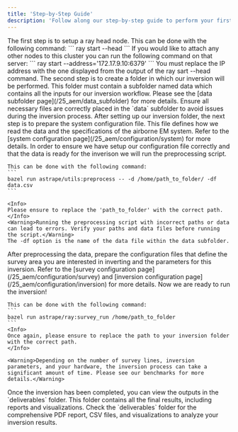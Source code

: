 ```yaml
---
title: 'Step-by-Step Guide'
description: 'Follow along our step-by-step guide to perform your first inversion with Astrape.'
---
```


<Steps>
  <Step title="Start ray">
    The first step is to setup a ray head node. This can be done with the following command: 
    ```
    ray start --head
    ```
    If you would like to attach any other nodes to this cluster you can run the following command on that server: 
    ```
     ray start --address='172.17.9.10:6379'
    ```
    <Warning>You must replace the IP address with the one displayed from the output of the ray sart --head command.</Warning>
  </Step>
  <Step title="Setup Data Folder">
    The second step is to create a folder in which our inversion will be performed. 
    This folder must contain a subfolder named data which contains all the inputs for our inversion workflow. 
    Please see the [data subfolder page](/25_aem/data_subfolder) for more details. 
    <Tip>Ensure all necessary files are correctly placed in the `data` subfolder to avoid issues during the inversion process.</Tip>
  </Step>
  <Step title="Prepare System Configuration File">
    After setting up our inversion folder, the next step is to prepare the system configuration file. 
    This file defines how we read the data and the specifications of the airborne EM system. 
    Refer to the [system configuration page](/25_aem/configuration/system) for more details. 
  </Step>
  <Step title="Perform Preprocessing ">
    In order to ensure we have setup our configuration file correctly and that the data is ready for the inverison we will run the preprocessing script.

    This can be done with the following command: 
    ```
    bazel run astrape/utils:preprocess -- -d /home/path_to_folder/ -df data.csv
    ```

    <Info>
    Please ensure to replace the 'path_to_folder' with the correct path. 
    </Info>
    <Warning>Running the preprocessing script with incorrect paths or data can lead to errors. Verify your paths and data files before running the script.</Warning>
    The -df option is the name of the data file within the data subfolder.
  </Step>
  <Step title="Prepare Survey + Inversion Configuration Files">
    After preprocessing the data, prepare the configuration files that define the survey area you are interested in inverting and the parameters for this inversion. 
    Refer to the [survey configuration page](/25_aem/configuration/survey) and [inversion configuration page](/25_aem/configuration/inversion) for more details.
  </Step>
  <Step title="Run Inversion">
    Now we are ready to run the inversion! 

    This can be done with the following command: 
    ```
    bazel run astrape/ray:survey_run /home/path_to_folder
    ```
    <Info>
    Once again, please ensure to replace the path to your inversion folder with the correct path. 
    </Info>

    <Warning>Depending on the number of survey lines, inversion parameters, and your hardware, the inversion process can take a significant amount of time. Please see our benchmarks for more details.</Warning> 
  </Step>
  <Step title="View Outputs">
    Once the inversion has been completed, you can view the outputs in the `deliverables` folder. 
    This folder contains all the final results, including reports and visualizations.
    <Check>Check the `deliverables` folder for the comprehensive PDF report, CSV files, and visualizations to analyze your inversion results.</Check>

  </Step>
</Steps>
